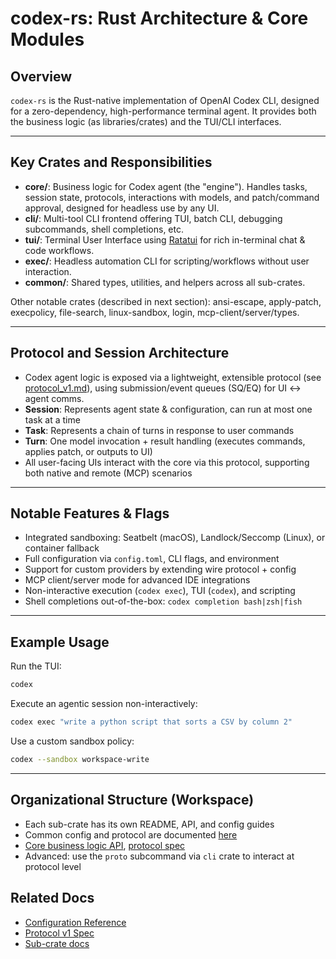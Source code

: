 # codex-rs: Rust Architecture & Core Modules

## Overview
`codex-rs` is the Rust-native implementation of OpenAI Codex CLI, designed for a zero-dependency, high-performance terminal agent. It provides both the business logic (as libraries/crates) and the TUI/CLI interfaces.

---

## Key Crates and Responsibilities
- **core/**: Business logic for Codex agent (the "engine"). Handles tasks, session state, protocols, interactions with models, and patch/command approval, designed for headless use by any UI.
- **cli/**: Multi-tool CLI frontend offering TUI, batch CLI, debugging subcommands, shell completions, etc.
- **tui/**: Terminal User Interface using [Ratatui](https://ratatui.rs/) for rich in-terminal chat & code workflows.
- **exec/**: Headless automation CLI for scripting/workflows without user interaction.
- **common/**: Shared types, utilities, and helpers across all sub-crates.

Other notable crates (described in next section): ansi-escape, apply-patch, execpolicy, file-search, linux-sandbox, login, mcp-client/server/types.

---

## Protocol and Session Architecture
- Codex agent logic is exposed via a lightweight, extensible protocol (see [protocol_v1.md](./docs/protocol_v1.md)), using submission/event queues (SQ/EQ) for UI <-> agent comms.
- **Session**: Represents agent state & configuration, can run at most one task at a time
- **Task**: Represents a chain of turns in response to user commands
- **Turn**: One model invocation + result handling (executes commands, applies patch, or outputs to UI)
- All user-facing UIs interact with the core via this protocol, supporting both native and remote (MCP) scenarios

---

## Notable Features & Flags
- Integrated sandboxing: Seatbelt (macOS), Landlock/Seccomp (Linux), or container fallback
- Full configuration via `config.toml`, CLI flags, and environment
- Support for custom providers by extending wire protocol + config
- MCP client/server mode for advanced IDE integrations
- Non-interactive execution (`codex exec`), TUI (`codex`), and scripting
- Shell completions out-of-the-box: `codex completion bash|zsh|fish`

---

## Example Usage
Run the TUI:
```sh
codex
```
Execute an agentic session non-interactively:
```sh
codex exec "write a python script that sorts a CSV by column 2"
```
Use a custom sandbox policy:
```sh
codex --sandbox workspace-write
```

---

## Organizational Structure (Workspace)
- Each sub-crate has its own README, API, and config guides
- Common config and protocol are documented [here](./config.md)
- [Core business logic API](./core/README.md), [protocol spec](./docs/protocol_v1.md)
- Advanced: use the `proto` subcommand via `cli` crate to interact at protocol level

## Related Docs
- [Configuration Reference](./config.md)
- [Protocol v1 Spec](./docs/protocol_v1.md)
- [Sub-crate docs](./codex-rs-crates.mdx)
